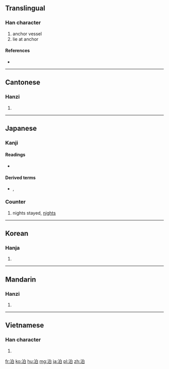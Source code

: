 {{also|泺}}
==Translingual==

===Han character===
{{Han char|rn=85|rad=水|as=05|sn=8|four=3610<sub>0</sub>|canj=水竹日 (EHA)}}

# anchor vessel
# lie at anchor

====References====
* {{Han ref|kx=0615.140|dkj=17275|dj=1009.100|hdz=31588.050|uh=6CCA|ud=27850|bh=AA79|bd=43641}}

----

==Cantonese==

===Hanzi===
{{yue-hanzi|jyut=bok6|y=bok6}}

# {{defn|lang=yue|sort=水05}}

----

==Japanese==

===Kanji===
{{ja-kanji|grade=c|rs=水05}}

====Readings====
* {{ja-readings|on=[[はく]] (haku)|kun=[[とまる]] (tomaru), [[とめる]] (tomeru), [[とまり]] (tomari)}}

====Derived terms====
* {{l|ja|素泊り}}, {{l|ja|素泊まり|tr=[[すどまり]], sudomari}}

===Counter===
{{ja-pos|はく|counter}}

# nights stayed, [[nights]]

----

==Korean==

===Hanja===
{{ko-hanja|hangeul=박|eumhun=|rv=bak|mr=pak|y=pak}}

# {{defn|lang=ko|sort=水05}}

----

==Mandarin==

===Hanzi===
{{cmn-hanzi|pin=[[bó]] ([[bo2]])|wg=po<sup>2</sup>}}

# {{defn|lang=cmn|sort=水05}}

----

==Vietnamese==

===Han character===
{{vi-hantu|[[bạc]]|rs=水05}}

# {{defn|lang=vi|sort=水05}}

[[fr:泊]]
[[ko:泊]]
[[hu:泊]]
[[mg:泊]]
[[ja:泊]]
[[pl:泊]]
[[zh:泊]]